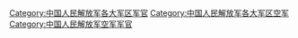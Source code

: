 [[Category:中国人民解放军各大军区军官|Category:中国人民解放军各大军区军官]]
[[Category:中国人民解放军各大军区空军|Category:中国人民解放军各大军区空军]]
[[Category:中国人民解放军空军军官|Category:中国人民解放军空军军官]]